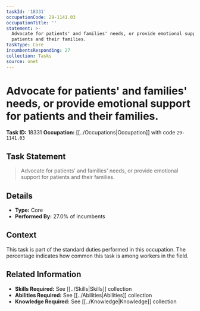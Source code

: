 ```yaml
---
taskId: '18331'
occupationCode: 29-1141.03
occupationTitle: ''
statement: >-
  Advocate for patients' and families' needs, or provide emotional support for
  patients and their families.
taskType: Core
incumbentsResponding: 27
collection: Tasks
source: onet
---
```

# Advocate for patients' and families' needs, or provide emotional support for patients and their families.

**Task ID:** 18331
**Occupation:** [[../Occupations|Occupation]] with code `29-1141.03`

## Task Statement

> Advocate for patients' and families' needs, or provide emotional support for patients and their families.

## Details

- **Type:** Core
- **Performed By:** 27.0% of incumbents

## Context

This task is part of the standard duties performed in this occupation. The percentage indicates how common this task is among workers in the field.

## Related Information

- **Skills Required:** See [[../Skills|Skills]] collection
- **Abilities Required:** See [[../Abilities|Abilities]] collection
- **Knowledge Required:** See [[../Knowledge|Knowledge]] collection
